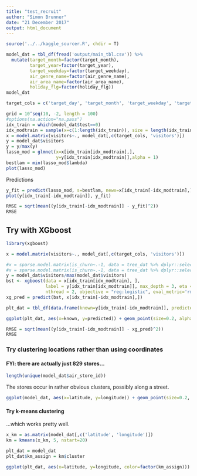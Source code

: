 ```yaml
---
title: "test_recruit"
author: "Simon Brunner"
date: "21 December 2017"
output: html_document
---
```


```r
source('../../kaggle_sourcer.R', chdir = T)
```

```r
model_dat = tbl_df(fread('output/main_tbl.csv')) %>%
  mutate(target_month=factor(target_month),
         target_year=factor(target_year),
         target_weekday=factor(target_weekday),
         air_genre_name=factor(air_genre_name),
         air_area_name=factor(air_area_name),
         holiday_flg=factor(holiday_flg))
model_dat

target_cols = c('target_day', 'target_month', 'target_weekday', 'target_year', 'air_genre_name', 'air_area_name', 'latitude', 'longitude', 'holiday_flg')
```


```r
grid = 10^seq(10, -2, length = 100)
#options(na.action="na.pass")
idx_train = which(model_dat$test==0)
idx_modtrain = sample(x=c(1:length(idx_train)), size = length(idx_train)/2)
x = model.matrix(visitors~., model_dat[,c(target_cols, 'visitors')])
y = model_dat$visitors
y = y/max(y)
lasso_mod = glmnet(x=x[idx_train[idx_modtrain],],
                   y=y[idx_train[idx_modtrain]],alpha = 1)
bestlam = min(lasso_mod$lambda)
plot(lasso_mod)
```

Predictions
```r
y_fit = predict(lasso_mod, s=bestlam, newx=x[idx_train[-idx_modtrain],])
plot(y[idx_train[-idx_modtrain]], y_fit)

RMSE = sqrt(mean((y[idx_train[-idx_modtrain]] - y_fit)^2))
RMSE
```

## Try with XGboost
```r
library(xgboost)

x = model.matrix(visitors~., model_dat[,c(target_cols, 'visitors')])

#x = sparse.model.matrix(is_churn~.-1, data = tree_dat %>% dplyr::select(-msno, -modtrain, -train, -fee_per_day, -ever_cancelled))
#x = sparse.model.matrix(is_churn~.-1, data = tree_dat %>% dplyr::select(-msno, -modtrain, -train))
y = model_dat$visitors/max(model_dat$visitors)
bst <- xgboost(data = x[idx_train[idx_modtrain], ],
               label = y[idx_train[idx_modtrain]], max_depth = 3, eta = 1, nrounds = 200,
               nthread = 2, objective = "reg:logistic", eval_metric='rmse')
xg_pred = predict(bst, x[idx_train[-idx_modtrain],])
```

```r
plt_dat = tbl_df(data.frame(known=y[idx_train[-idx_modtrain]], predicted=xg_pred))

ggplot(plt_dat, aes(x=known, y=predicted)) + geom_point(size=0.2, alpha=0.1)

```

```r
RMSE = sqrt(mean((y[idx_train[-idx_modtrain]] - xg_pred)^2))
RMSE
```


### Try clustering locations rather than using coordinates
#### FYI: there are actually just 829 stores...
```r
length(unique(model_dat$air_store_id))
```

The stores occur in rather obvious clusters, possibly along a street.
```r
ggplot(model_dat, aes(x=latitude, y=longitude)) + geom_point(size=0.2, alpha=0.6)
```

#### Try k-means clustering
...which works pretty well.
```r
x_km = as.matrix(model_dat[,c('latitude', 'longitude')])
km = kmeans(x_km, 5, nstart=20)

plt_dat = model_dat
plt_dat$km_assign = km$cluster

ggplot(plt_dat, aes(x=latitude, y=longitude, color=factor(km_assign))) + geom_point(size=0.2, alpha=0.6)
```


